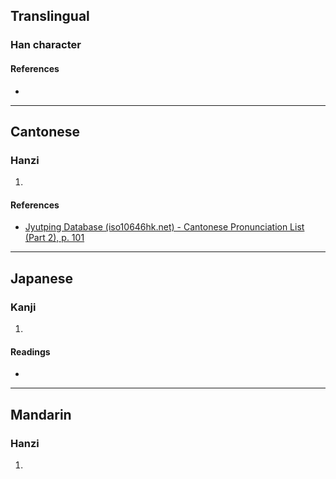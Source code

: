 {{character info/new}}
==Translingual==

===Han character===
{{Han char|rn=46|rad=山|as=18|sn=21|four=|canj=UYBT|ids=⿱山髜}}

====References====
* {{Han ref|kx=0322.360|dkj=08631|hdz=10807.120|uh=5DD0|ud=24016}}

----

==Cantonese==

===Hanzi===
{{yue-hanzi|jyut=[[ciu2]]|y=chiu2}}

# {{rfdef|yue|sort=山18}}

====References====
* [http://www.iso10646hk.net/jp/document/download.jsp Jyutping Database (iso10646hk.net) - Cantonese Pronunciation List (Part 2), p. 101]

----

==Japanese==

===Kanji===
{{ja-kanji|grade=|rs=山18}}

# {{rfdef|ja|sort=山18}}

====Readings====
* {{ja-readings|on=[[ちょう]] (chō)|kun=[[やまのさま]] (yamanosama)}}

----

==Mandarin==

===Hanzi===
{{cmn-hanzi|pin=[[chǎo]] ([[chao3]])|wg=ch'ao<sup>3</sup>}}

# {{rfdef|cmn|sort=山18}}